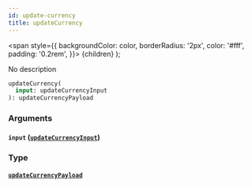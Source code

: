 ```yaml
---
id: update-currency
title: updateCurrency
---
```


<span
style={{
      backgroundColor: color,
      borderRadius: '2px',
      color: '#fff',
      padding: '0.2rem',
    }}>
{children}
</span>
);

No description

```graphql
updateCurrency(
  input: updateCurrencyInput
): updateCurrencyPayload

```

### Arguments

#### `input` ([`updateCurrencyInput`](/v1/inputs/update-currency-input))

### Type

#### [`updateCurrencyPayload`](/v1/objects/update-currency-payload)
